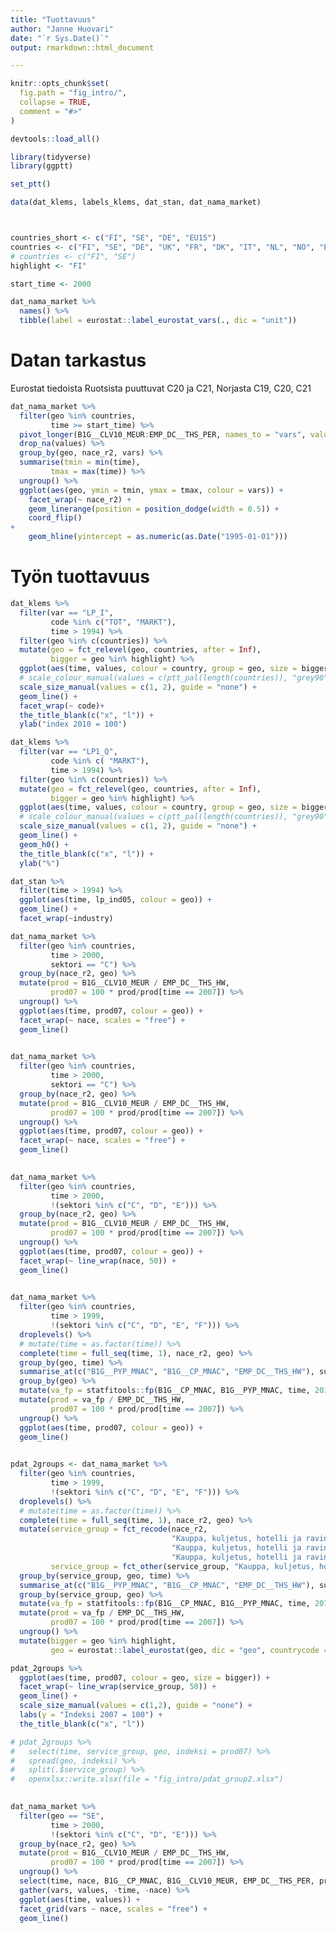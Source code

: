 ```yaml
---
title: "Tuottavuus"
author: "Janne Huovari"
date: "`r Sys.Date()`"
output: rmarkdown::html_document

---
```


```r
knitr::opts_chunk$set(
  fig.path = "fig_intro/",
  collapse = TRUE,
  comment = "#>"
)

devtools::load_all()

library(tidyverse)
library(ggptt)

set_ptt()

```

```r

data(dat_klems, labels_klems, dat_stan, dat_nama_market)



countries_short <- c("FI", "SE", "DE", "EU15")
countries <- c("FI", "SE", "DE", "UK", "FR", "DK", "IT", "NL", "NO", "EU15")
# countries <- c("FI", "SE")
highlight <- "FI"

start_time <- 2000

```

```r

dat_nama_market %>% 
  names() %>% 
  tibble(label = eurostat::label_eurostat_vars(., dic = "unit"))

```


# Datan tarkastus

Eurostat tiedoista Ruotsista puuttuvat C20 ja C21, Norjasta C19, C20, C21 

```r

dat_nama_market %>% 
  filter(geo %in% countries,
         time >= start_time) %>% 
  pivot_longer(B1G__CLV10_MEUR:EMP_DC__THS_PER, names_to = "vars", values_to = "values") %>% 
  drop_na(values) %>% 
  group_by(geo, nace_r2, vars) %>% 
  summarise(tmin = min(time), 
         tmax = max(time)) %>% 
  ungroup() %>% 
  ggplot(aes(geo, ymin = tmin, ymax = tmax, colour = vars)) +
    facet_wrap(~ nace_r2) +
    geom_linerange(position = position_dodge(width = 0.5)) +
    coord_flip() 
+
    geom_hline(yintercept = as.numeric(as.Date("1995-01-01")))
```



# Työn tuottavuus

```r


dat_klems %>% 
  filter(var == "LP_I",
         code %in% c("TOT", "MARKT"),
         time > 1994) %>% 
  filter(geo %in% c(countries)) %>%
  mutate(geo = fct_relevel(geo, countries, after = Inf),
         bigger = geo %in% highlight) %>% 
  ggplot(aes(time, values, colour = country, group = geo, size = bigger)) +
  # scale_colour_manual(values = c(ptt_pal(length(countries)), "grey90")) +
  scale_size_manual(values = c(1, 2), guide = "none") +
  geom_line() + 
  facet_wrap(~ code)+
  the_title_blank(c("x", "l")) +
  ylab("index 2010 = 100") 

```

```r


dat_klems %>% 
  filter(var == "LP1_Q",
         code %in% c( "MARKT"),
         time > 1994) %>% 
  filter(geo %in% c(countries)) %>%
  mutate(geo = fct_relevel(geo, countries, after = Inf),
         bigger = geo %in% highlight) %>% 
  ggplot(aes(time, values, colour = country, group = geo, size = bigger)) +
  # scale_colour_manual(values = c(ptt_pal(length(countries)), "grey90")) +
  scale_size_manual(values = c(1, 2), guide = "none") +
  geom_line() + 
  geom_h0() +
  the_title_blank(c("x", "l")) +
  ylab("%")

```

```r

dat_stan %>% 
  filter(time > 1994) %>% 
  ggplot(aes(time, lp_ind05, colour = geo)) +
  geom_line() +
  facet_wrap(~industry)

```

```r

dat_nama_market %>% 
  filter(geo %in% countries,
         time > 2000,
         sektori == "C") %>% 
  group_by(nace_r2, geo) %>% 
  mutate(prod = B1G__CLV10_MEUR / EMP_DC__THS_HW,
         prod07 = 100 * prod/prod[time == 2007]) %>%
  ungroup() %>% 
  ggplot(aes(time, prod07, colour = geo)) +
  facet_wrap(~ nace, scales = "free") +
  geom_line()
  

```

```r

dat_nama_market %>% 
  filter(geo %in% countries,
         time > 2000,
         sektori == "C") %>% 
  group_by(nace_r2, geo) %>% 
  mutate(prod = B1G__CLV10_MEUR / EMP_DC__THS_HW,
         prod07 = 100 * prod/prod[time == 2007]) %>%
  ungroup() %>% 
  ggplot(aes(time, prod07, colour = geo)) +
  facet_wrap(~ nace, scales = "free") +
  geom_line()
  

```

```r

dat_nama_market %>% 
  filter(geo %in% countries,
         time > 2000,
         !(sektori %in% c("C", "D", "E"))) %>% 
  group_by(nace_r2, geo) %>% 
  mutate(prod = B1G__CLV10_MEUR / EMP_DC__THS_HW,
         prod07 = 100 * prod/prod[time == 2007]) %>%
  ungroup() %>% 
  ggplot(aes(time, prod07, colour = geo)) +
  facet_wrap(~ line_wrap(nace, 50)) +
  geom_line()
  

```

```r

dat_nama_market %>% 
  filter(geo %in% countries,
         time > 1999,
         !(sektori %in% c("C", "D", "E", "F"))) %>%
  droplevels() %>% 
  # mutate(time = as.factor(time)) %>% 
  complete(time = full_seq(time, 1), nace_r2, geo) %>% 
  group_by(geo, time) %>% 
  summarise_at(c("B1G__PYP_MNAC", "B1G__CP_MNAC", "EMP_DC__THS_HW"), sum, na.rm = FALSE) %>% 
  group_by(geo) %>%
  mutate(va_fp = statfitools::fp(B1G__CP_MNAC, B1G__PYP_MNAC, time, 2010)) %>% 
  mutate(prod = va_fp / EMP_DC__THS_HW,
         prod07 = 100 * prod/prod[time == 2007]) %>%
  ungroup() %>% 
  ggplot(aes(time, prod07, colour = geo)) +
  geom_line()
  

```

```r

pdat_2groups <- dat_nama_market %>% 
  filter(geo %in% countries,
         time > 1999,
         !(sektori %in% c("C", "D", "E", "F"))) %>%
  droplevels() %>% 
  # mutate(time = as.factor(time)) %>% 
  complete(time = full_seq(time, 1), nace_r2, geo) %>% 
  mutate(service_group = fct_recode(nace_r2, 
                                    "Kauppa, kuljetus, hotelli ja ravintola" = "G",
                                    "Kauppa, kuljetus, hotelli ja ravintola" = "I",
                                    "Kauppa, kuljetus, hotelli ja ravintola" = "H"),
         service_group = fct_other(service_group, "Kauppa, kuljetus, hotelli ja ravintola", other_level = "Muut palvelut")) %>% 
  group_by(service_group, geo, time) %>% 
  summarise_at(c("B1G__PYP_MNAC", "B1G__CP_MNAC", "EMP_DC__THS_HW"), sum, na.rm = FALSE) %>% 
  group_by(service_group, geo) %>%
  mutate(va_fp = statfitools::fp(B1G__CP_MNAC, B1G__PYP_MNAC, time, 2010)) %>% 
  mutate(prod = va_fp / EMP_DC__THS_HW,
         prod07 = 100 * prod/prod[time == 2007]) %>%
  ungroup() %>% 
  mutate(bigger = geo %in% highlight,
         geo = eurostat::label_eurostat(geo, dic = "geo", countrycode = "cldr.short.fi"))

pdat_2groups %>% 
  ggplot(aes(time, prod07, colour = geo, size = bigger)) +
  facet_wrap(~ line_wrap(service_group, 50)) +
  geom_line() +
  scale_size_manual(values = c(1,2), guide = "none") +
  labs(y = "Indeksi 2007 = 100") +
  the_title_blank(c("x", "l"))

# pdat_2groups %>% 
#   select(time, service_group, geo, indeksi = prod07) %>% 
#   spread(geo, indeksi) %>% 
#   split(.$service_group) %>% 
#   openxlsx::write.xlsx(file = "fig_intro/pdat_group2.xlsx") 
  

```

```r

dat_nama_market %>% 
  filter(geo == "SE",
         time > 2000,
         !(sektori %in% c("C", "D", "E"))) %>% 
  group_by(nace_r2, geo) %>% 
  mutate(prod = B1G__CLV10_MEUR / EMP_DC__THS_HW,
         prod07 = 100 * prod/prod[time == 2007]) %>%
  ungroup() %>% 
  select(time, nace, B1G__CP_MNAC, B1G__CLV10_MEUR, EMP_DC__THS_PER, prod) %>% 
  gather(vars, values, -time, -nace) %>% 
  ggplot(aes(time, values)) +
  facet_grid(vars ~ nace, scales = "free") +
  geom_line()
  

```
